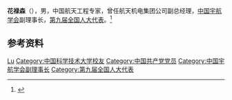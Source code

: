 '''花禄森'''（{{bd|1940年|}}），男，中国航天工程专家，曾任航天机电集团公司副总经理，[[中国宇航学会|中国宇航学会]]副理事长，[[第九届全国人大代表|第九届全国人大代表]]。<ref>{{Cite book|title=中华人民共和国职官志|author=何虎生, 李耀东, 向常福主编|publisher=中国社会出版社|year=2003|isbn=9787800883934|location=北京|pages=}}</ref>

== 参考资料 ==
{{reflist}}

{{Navboxes
| title  = 花禄森在[[中国宇航学会|中国宇航学会]]的职务
| list1  =
{{中国宇航学会第四届理事会}}
}}

{{Authority control}}
{{DEFAULTSORT:Hua花}}
[[Category:花姓|Lu]]
[[Category:中国科学技术大学校友|Category:中国科学技术大学校友]]
[[Category:中国共产党党员|Category:中国共产党党员]]
[[Category:中国宇航学会副理事长|Category:中国宇航学会副理事长]]
[[Category:第九届全国人大代表|Category:第九届全国人大代表]]

{{中国人物小作品}}